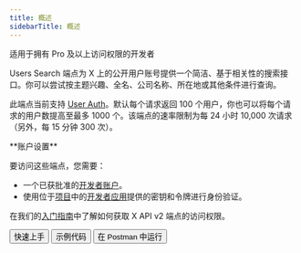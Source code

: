 ```yaml
---
title: 概述
sidebarTitle: 概述
---
```



适用于拥有 Pro 及以上访问权限的开发者

Users Search 端点为 X 上的公开用户账号提供一个简洁、基于相关性的搜索接口。你可以尝试按主题兴趣、全名、公司名称、所在地或其他条件进行查询。

此端点当前支持 [User Auth](/zh/resources/fundamentals/authentication)。默认每个请求返回 100 个用户，你也可以将每个请求的用户数提高至最多 1000 个。该端点的速率限制为每 24 小时 10,000 次请求（另外，每 15 分钟 300 次）。

<Note>
  **账户设置**

  要访问这些端点，您需要：

  - 一个已获批准的[开发者账户](https://developer.x.com/en/portal/petition/essential/basic-info)。
  - 使用位于[项目](/zh/resources/fundamentals/projects)中的[开发者应用](/zh/resources/fundamentals/developer-apps)提供的密钥和令牌进行身份验证。

  在我们的[入门指南](/zh/x-api/getting-started/getting-access)中了解如何获取 X API v2 端点的访问权限。
</Note>

<div className="flex space-x-2">
  <Button href="/zh/x-api/users/search/quickstart">
    快速上手
  </Button>

  <Button href="https://github.com/xdevplatform/Twitter-API-v2-sample-code">
    示例代码
  </Button>

  <Button href="https://app.getpostman.com/run-collection/9956214-784efcda-ed4c-4491-a4c0-a26470a67400">
    在 Postman 中运行
  </Button>
</div>
